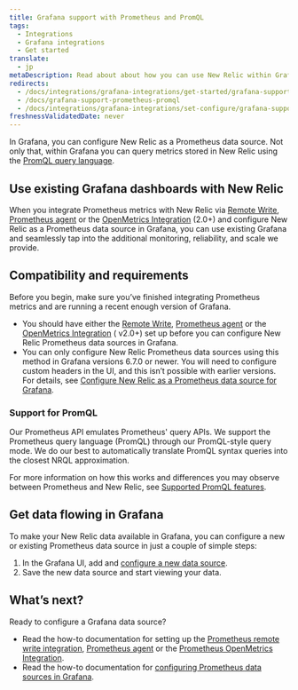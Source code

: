 ```yaml
---
title: Grafana support with Prometheus and PromQL
tags:
  - Integrations
  - Grafana integrations
  - Get started
translate:
  - jp
metaDescription: Read about about how you can use New Relic within Grafana and our options for Prometheus and Prom QL support.
redirects:
  - /docs/integrations/grafana-integrations/get-started/grafana-support-prometheus-promql
  - /docs/grafana-support-prometheus-promql
  - /docs/integrations/grafana-integrations/set-configure/grafana-support-prometheus-promql
freshnessValidatedDate: never
---
```


In Grafana, you can configure New Relic as a Prometheus data source. Not only that, within Grafana you can query metrics stored in New Relic using the [PromQL query language](/docs/integrations/prometheus-integrations/view-query-data/supported-promql-features).

## Use existing Grafana dashboards with New Relic

When you integrate Prometheus metrics with New Relic via [Remote Write](/docs/integrations/prometheus-integrations/get-started/monitor-prometheus-new-relic#remote-write), [Prometheus agent](/docs/integrations/prometheus-integrations/get-started/monitor-prometheus-new-relic#agent) or the [OpenMetrics Integration](/docs/integrations/prometheus-integrations/get-started/monitor-prometheus-new-relic#OpenMetric) (2.0+) and configure New Relic as a Prometheus data source in Grafana, you can use existing Grafana <InlinePopover type="dashboards" /> and seamlessly tap into the additional monitoring, reliability, and scale we provide.

## Compatibility and requirements

Before you begin, make sure you’ve finished integrating Prometheus metrics and are running a recent enough version of Grafana.

* You should have either the [Remote Write](/docs/integrations/prometheus-integrations/get-started/monitor-prometheus-new-relic#remote-write), [Prometheus agent](/docs/integrations/prometheus-integrations/get-started/monitor-prometheus-new-relic#agent)  or the [OpenMetrics Integration](/docs/integrations/prometheus-integrations/get-started/monitor-prometheus-new-relic#OpenMetrics) ( v2.0+) set up before you can configure New Relic Prometheus data sources in Grafana.
* You can only configure New Relic Prometheus data sources using this method in Grafana versions 6.7.0 or newer. You will need to configure custom headers in the UI, and this isn’t possible with earlier versions. For details, see [Configure New Relic as a Prometheus data source for Grafana](/docs/integrations/grafana-integrations/set-configure/configure-new-relic-prometheus-data-source-grafana).

### Support for PromQL

Our Prometheus API emulates Prometheus' query APIs. We support the Prometheus query language (PromQL) through our PromQL-style query mode. We do our best to automatically translate PromQL syntax queries into the closest NRQL approximation.

For more information on how this works and differences you may observe between Prometheus and New Relic, see [Supported PromQL features](/docs/integrations/prometheus-integrations/view-query-data/supported-promql-features).

## Get data flowing in Grafana

To make your New Relic data available in Grafana, you can configure a new or existing Prometheus data source in just a couple of simple steps:

1. In the Grafana UI, add and [configure a new data source](/docs/integrations/grafana-integrations/set-configure/configure-new-relic-prometheus-data-source-grafana).
2. Save the new data source and start viewing your data.

## What’s next?

Ready to configure a Grafana data source?

* Read the how-to documentation for setting up the [Prometheus remote write integration](/docs/integrations/prometheus-integrations/install-configure/set-your-prometheus-remote-write-integration), [Prometheus agent](/docs/infrastructure/prometheus-integrations/install-configure-prometheus-agent/setup-prometheus-agent)  or the [Prometheus OpenMetrics Integration](/docs/integrations/prometheus-integrations/install-configure/install-update-or-uninstall-your-prometheus-openmetrics-integration).
* Read the how-to documentation for [configuring Prometheus data sources in Grafana](/docs/integrations/grafana-integrations/set-configure/configure-new-relic-prometheus-data-source-grafana).

<InstallFeedback />

